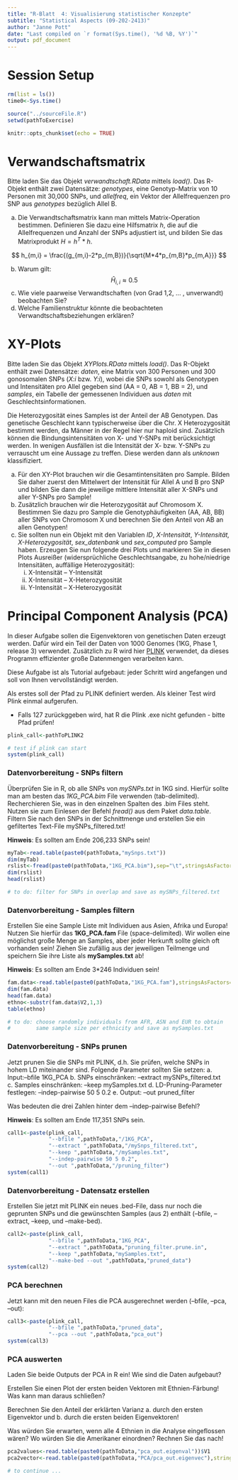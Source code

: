 ```yaml
---
title: "R-Blatt  4: Visualisierung statistischer Konzepte"
subtitle: "Statistical Aspects (09-202-2413)"
author: "Janne Pott"
date: "Last compiled on `r format(Sys.time(), '%d %B, %Y')`"
output: pdf_document
---
```


# Session Setup

```r
rm(list = ls())
time0<-Sys.time()

source("../sourceFile.R")
setwd(pathToExercise)

knitr::opts_chunk$set(echo = TRUE)
```

# Verwandschaftsmatrix

Bitte laden Sie das Objekt *verwandtschaft.RData* mittels *load()*. Das R-Objekt enthält zwei Datensätze: *genotypes*, eine Genotyp-Matrix von 10 Personen mit 30,000 SNPs, und *allelfreq*, ein Vektor der Allelfrequenzen pro SNP aus *genotypes* bezüglich Allel B. 

a) Die Verwandtschaftsmatrix kann man mittels Matrix-Operation bestimmen. Definieren Sie dazu eine Hilfsmatrix *h*, die auf die Allelfrequenzen und Anzahl der SNPs adjustiert ist, und bilden Sie das Matrixprodukt $H=h^T * h$. 

$$ h_{m,i} = \frac{(g_{m,i}-2*p_{m,B})}{\sqrt{M*4*p_{m,B}*p_{m,A}}} $$

b) Warum gilt: $$ \hat H_{i,i} \approx 0.5$$
c) Wie viele paarweise Verwandtschaften (von Grad 1,2, … , unverwandt) beobachten Sie?
d) Welche Familienstruktur könnte die beobachteten Verwandtschaftsbeziehungen erklären?

# XY-Plots

Bitte laden Sie das Objekt *XYPlots.RData* mittels *load()*. Das R-Objekt enthält zwei Datensätze: *daten*, eine Matrix von 300 Personen und 300 gonosomalen SNPs (*X:i* bzw. *Y:i*), wobei die SNPs sowohl als Genotypen und Intensitäten pro Allel gegeben sind (AA = 0, AB = 1, BB = 2), und *samples*, ein Tabelle der gemessenen Individuen aus *daten* mit Geschlechtsinformationen.

Die Heterozygosität eines Samples ist der Anteil der AB Genotypen. Das genetische Geschlecht kann typischerweise über die Chr. X Heterozygosität bestimmt werden, da Männer in der Regel hier nur haploid sind. Zusätzlich können die Bindungsintensitäten von X- und Y-SNPs mit berücksichtigt werden. In wenigen Ausfällen ist die Intensität der X- bzw. Y-SNPs zu verrauscht um eine Aussage zu treffen. Diese werden dann als *unknown* klassifiziert.

a) Für den XY-Plot brauchen wir die Gesamtintensitäten pro Sample. Bilden Sie daher zuerst den Mittelwert der Intensität für Allel A und B pro SNP und bilden Sie dann die jeweilige mittlere Intensität aller X-SNPs und aller Y-SNPs pro Sample! 
b) Zusätzlich brauchen wir die Heterozygosität auf Chromosom X. Bestimmen Sie
dazu pro Sample die Genotyphäufigkeiten (AA, AB, BB) aller SNPs von Chromosom X und
berechnen Sie den Anteil von AB an allen Genotypen!
c) Sie sollten nun ein Objekt mit den Variablen *ID*, *X-Intensität*, *Y-Intensität,* *X-Heterozygosität*, *sex_datenbank* und *sex_computed* pro Sample haben. Erzeugen Sie nun folgende drei Plots und markieren Sie in diesen Plots Ausreißer (widersprüchliche Geschlechtsangabe, zu hohe/niedrige Intensitäten, auffällige Heterozygosität):
    i.	X-Intensität – Y-Intensität
    ii.	X-Intensität – X-Heterozygosität
    iii.	Y-Intensität – X-Heterozygosität

# Principal Component Analysis (PCA)

In dieser Aufgabe sollen die Eigenvektoren von genetischen Daten erzeugt werden. Dafür wird ein Teil der Daten von 1000 Genomes (1KG, Phase 1, release 3) verwendet. Zusätzlich zu R wird hier [PLINK](https://www.cog-genomics.org/plink/2.0/) verwendet, da dieses Programm effizienter große Datenmengen verarbeiten kann. 

Diese Aufgabe ist als Tutorial aufgebaut: jeder Schritt wird angefangen und soll von Ihnen vervollständigt werden. 

Als erstes soll der Pfad zu PLINK definiert werden. Als kleiner Test wird Plink einmal aufgerufen.

* Falls 127 zurückggeben wird, hat R die Plink .exe nicht gefunden - bitte Pfad prüfen!

```r
plink_call<-pathToPLINK2

# test if plink can start
system(plink_call)

```

### Datenvorbereitung - SNPs filtern
Überprüfen Sie in R, ob alle SNPs von *mySNPs.txt* in 1KG sind. Hierfür sollte man am besten das *1KG_PCA.bim* File verwenden (tab-delimited). Recherchieren Sie, was in den einzelnen Spalten des .bim Files steht. Nutzen sie zum Einlesen der Befehl *fread()* aus dem Paket *data.table*. Filtern Sie nach den SNPs in der Schnittmenge und erstellen Sie ein gefiltertes Text-File mySNPs_filtered.txt!

**Hinweis**: Es sollten am Ende 206,233 SNPs sein!

```r
myTab<-read.table(paste0(pathToData,"mySnps.txt"))
dim(myTab)
rslist<-fread(paste0(pathToData,"1KG_PCA.bim"),sep="\t",stringsAsFactors=F)
dim(rslist)
head(rslist)

# to do: filter for SNPs in overlap and save as mySNPs_filtered.txt

```

### Datenvorbereitung - Samples filtern
Erstellen Sie eine Sample Liste mit Individuen aus Asien, Afrika und Europa! Nutzen Sie hierfür das **1KG_PCA.fam** File (space-delimited). Wir wollen eine möglichst große Menge an Samples, aber jeder Herkunft sollte gleich oft vorhanden sein! Ziehen Sie zufällig aus der jeweiligen Teilmenge und speichern Sie ihre Liste als **mySamples.txt** ab!

**Hinweis**: Es sollten am Ende 3*246 Individuen sein!

```r
fam.data<-read.table(paste0(pathToData,"1KG_PCA.fam"),stringsAsFactors=F,sep=" ")
dim(fam.data)
head(fam.data)
ethno<-substr(fam.data$V2,1,3)
table(ethno)

# to do: choose randomly individuals from AFR, ASN and EUR to obtain 
#        same sample size per ethnicity and save as mySamples.txt

```

### Datenvorbereitung - SNPs prunen
Jetzt prunen Sie die SNPs mit PLINK, d.h. Sie prüfen, welche SNPs in hohem LD miteinander sind. Folgende Parameter sollten Sie setzen:
a.	Input:--bfile 1KG_PCA
b.	SNPs einschränken: --extract mySNPs_filtered.txt
c.	Samples einschränken: --keep mySamples.txt
d.	LD-Pruning-Parameter festlegen: --indep-pairwise 50 5 0.2 
e.	Output: --out pruned_filter

Was bedeuten die drei Zahlen hinter dem --indep-pairwise Befehl?

**Hinweis**: Es sollten am Ende 117,351 SNPs sein. 

```r
call1<-paste(plink_call,
             "--bfile ",pathToData,"/1KG_PCA",
             "--extract ",pathToData,"/mySnps_filtered.txt",
             "--keep ",pathToData,"/mySamples.txt",
             "--indep-pairwise 50 5 0.2",
             "--out ",pathToData,"/pruning_filter")
system(call1)
```


### Datenvorbereitung - Datensatz erstellen
Erstellen Sie jetzt mit PLINK ein neues .bed-File, dass nur noch die geprunten SNPs und die gewünschten Samples (aus 2) enthält (--bfile, --extract, --keep, und --make-bed). 

```r
call2<-paste(plink_call,
             "--bfile ",pathToData,"1KG_PCA",
             "--extract ",pathToData,"pruning_filter.prune.in",
             "--keep ",pathToData,"mySamples.txt",
             "--make-bed --out ",pathToData,"pruned_data")
system(call2)
```

### PCA berechnen
Jetzt kann mit den neuen Files die PCA ausgerechnet werden (--bfile, --pca, --out):

```r
call3<-paste(plink_call,
             "--bfile ",pathToData,"pruned_data",
             "--pca --out ",pathToData,"pca_out")
system(call3)
```

### PCA auswerten
Laden Sie beide Outputs der PCA in R ein! Wie sind die Daten aufgebaut?

Erstellen Sie einen Plot der ersten beiden Vektoren mit Ethnien-Färbung! Was kann man daraus schließen?

Berechnen Sie den Anteil der erklärten Varianz
  a.	durch den ersten Eigenvektor und
  b.	durch die ersten beiden Eigenvektoren!

Was würden Sie erwarten, wenn alle 4 Ethnien in die Analyse eingeflossen wären? Wo würden Sie die Amerikaner einordnen? Rechnen Sie das nach!

```r
pca2values<-read.table(paste0(pathToData,"pca_out.eigenval"))$V1
pca2vector<-read.table(paste0(pathToData,"PCA/pca_out.eigenvec"),stringsAsFactors=F,sep="\t")

# to continue ...

```
